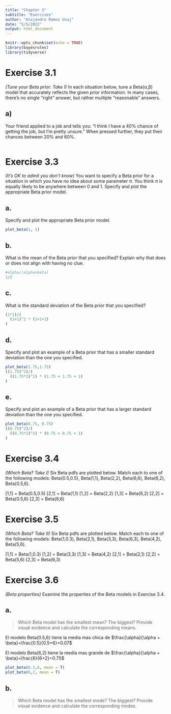 ```yaml
---
title: "Chapter 3"
subtitle: "Exercises"
author: "Alejandro Ramos Usaj"
date: "5/5/2022"
output: html_document
---
```


```r
knitr::opts_chunk$set(echo = TRUE)
library(bayesrules)
library(tidyverse)
```

# Exercise 3.1

_(Tune your Beta prior: Take I)_ In each situation below, tune a Beta(α,β) model that accurately reflects the given prior information. In many cases, there’s no single “right” answer, but rather multiple “reasonable” answers. 

## a)

Your friend applied to a job and tells you: “I think I have a 40% chance of getting the job, but I’m pretty unsure.” When pressed further, they put their chances between 20% and 60%.

```r

```


# Exercise 3.3

_(It’s OK to admit you don’t know)_ You want to specify a Beta prior for a situation in which you have no idea about some parameter $\pi$. You think $\pi$ is equally likely to be anywhere between 0 and 1. Specify and plot the appropriate Beta prior model.

## a.

Specify and plot the appropriate Beta prior model.

```r
plot_beta(1, 1)
```

## b.

What is the mean of the Beta prior that you specified? Explain why that does or does not align with having no clue.

```r
#alpha/(alpha+beta)
1/2
```

## c.

What is the standard deviation of the Beta prior that you specified?

```r
(1*1)/(
  (1+1)^2 * (1+1+1)
)
```

## d.

Specify and plot an example of a Beta prior that has a smaller standard deviation than the one you specified.

```r
plot_beta(1.75,1.75)
((1.75)^2)/(
  ((1.75*2)^2) * (1.75 + 1.75 + 1)
)
```


## e.

Specify and plot an example of a Beta prior that has a larger standard deviation than the one you specified.

```r
plot_beta(0.75, 0.75)
((0.75)^2)/(
  ((0.75*2)^2) * (0.75 + 0.75 + 1)
)
```


# Exercise 3.4

_(Which Beta? Take I)_ Six Beta pdfs are plotted below. Match each to one of the following models: Beta(0.5,0.5), Beta(1,1), Beta(2,2), Beta(6,6), Beta(6,2), Beta(0.5,6). 

[1,1] = Beta(0.5,0.5)
[2,1] = Beta(1,1)
[1,2] = Beta(2,2)
[1,3] = Beta(6,2)
[2,2] = Beta(0.5,6)
[2,3] = Beta(6,6)

# Exercise 3.5

_(Which Beta? Take II)_ Six Beta pdfs are plotted below. Match each to one of the following models: Beta(1,0.3), Beta(2,1), Beta(3,3), Beta(6,3), Beta(4,2), Beta(5,6). 

[1,1] = Beta(1,0.3)
[1,2] = Beta(3,3)
[1,3] = Beta(4,2)
[2,1] = Beta(2,1)
[2,2] = Beta(5,6)
[2,3] = Beta(6,3)

# Exercise 3.6 

_(Beta properties)_ Examine the properties of the Beta models in Exercise 3.4. 

## a. 

> Which Beta model has the smallest mean? The biggest? Provide visual evidence and calculate the corresponding means.

El modelo Beta(0.5,6) tiene la media mas chica de $\frac{\alpha}{\alpha + \beta}=\frac{0.5}{0.5+6}=0.07$

El modelo Beta(6,2) tiene la media mas grande de $\frac{\alpha}{\alpha + \beta}=\frac{6}{6+2}=0.75$

```r
plot_beta(0.5,6, mean = T)
plot_beta(6,2, mean = T)
```


## b. 

> Which Beta model has the smallest mode? The biggest? Provide visual evidence and calculate the corresponding modes.

